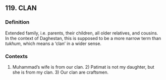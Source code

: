 ## 119. CLAN
### Definition
Extended family, i.e. parents, their children, all older relatives, and cousins. In the context of Daghestan, this is supposed to be a more narrow term than <i>tukhum</i>, which means a ‘clan’ in a wider sense.

### Contexts
1) Muhammad’s wife is from our clan. 2) Patimat is not my daughter, but she is from my clan. 3) Our clan are craftsmen.

